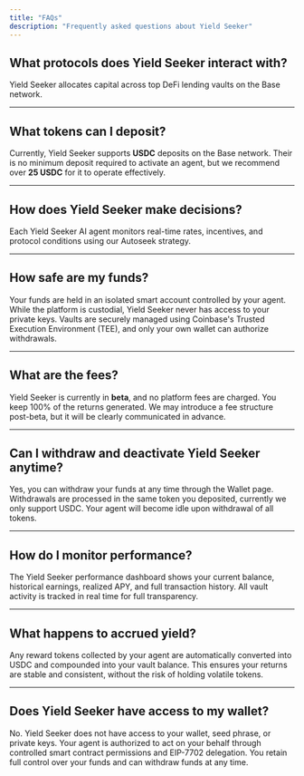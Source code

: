 ```yaml
---
title: "FAQs"
description: "Frequently asked questions about Yield Seeker"
---
```


## What protocols does Yield Seeker interact with?

Yield Seeker allocates capital across top DeFi lending vaults on the Base network.

---

## What tokens can I deposit?

Currently, Yield Seeker supports **USDC** deposits on the Base network. Their is no minimum deposit required to activate an agent, but we recommend over **25 USDC** for it to operate effectively.

---

## How does Yield Seeker make decisions?

Each Yield Seeker AI agent monitors real-time rates, incentives, and protocol conditions using our Autoseek strategy.

---

## How safe are my funds?

Your funds are held in an isolated smart account controlled by your agent. While the platform is custodial, Yield Seeker never has access to your private keys. Vaults are securely managed using Coinbase's Trusted Execution Environment (TEE), and only your own wallet can authorize withdrawals.

---

## What are the fees?

Yield Seeker is currently in **beta**, and no platform fees are charged. You keep 100% of the returns generated. We may introduce a fee structure post-beta, but it will be clearly communicated in advance.

---

## Can I withdraw and deactivate Yield Seeker anytime?

Yes, you can withdraw your funds at any time through the Wallet page. Withdrawals are processed in the same token you deposited, currently we only support USDC. Your agent will become idle upon withdrawal of all tokens.

---

## How do I monitor performance?

The Yield Seeker performance dashboard shows your current balance, historical earnings, realized APY, and full transaction history. All vault activity is tracked in real time for full transparency.

---

## What happens to accrued yield?

Any reward tokens collected by your agent are automatically converted into USDC and compounded into your vault balance. This ensures your returns are stable and consistent, without the risk of holding volatile tokens.

---

## Does Yield Seeker have access to my wallet?

No. Yield Seeker does not have access to your wallet, seed phrase, or private keys. Your agent is authorized to act on your behalf through controlled smart contract permissions and EIP-7702 delegation. You retain full control over your funds and can withdraw funds at any time.